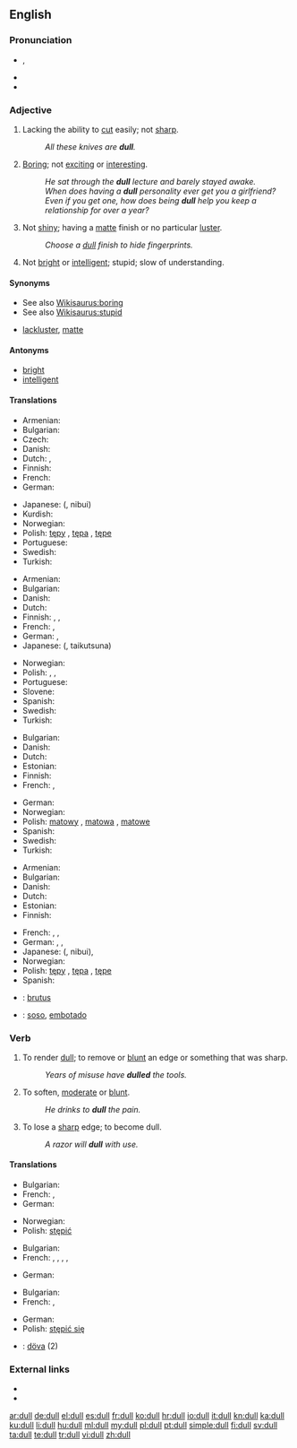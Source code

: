 ==English==

===Pronunciation===
* {{IPA|/dʌl/}}, {{SAMPA|/dVl/}}
* {{audio|en-us-dull.ogg|Audio (US)}}
* {{rhymes|ʌl}}

===Adjective===
{{en-adj|er}}

# Lacking the ability to [[cut]] easily; not [[sharp]].
#: ''All these knives are '''dull'''.''
# [[boring|Boring]]; not [[exciting]] or [[interesting]].
#: ''He sat through the '''dull''' lecture and barely stayed awake.''
#: ''When does having a '''dull''' personality ever get you a girlfriend? Even if you get one, how does being '''dull''' help you keep a relationship for over a year?''
# Not [[shiny]]; having a [[matte]] finish or no particular [[luster]].
#: ''Choose a [[dull]] finish to hide fingerprints.''
# Not [[bright]] or [[intelligent]]; stupid; slow of understanding.

====Synonyms====
* See also [[Wikisaurus:boring]]
* See also [[Wikisaurus:stupid]]
* {{sense|not shiny}} [[lackluster]], [[matte]]

====Antonyms====
* [[bright]]
* [[intelligent]]

====Translations====
{{trans-top|Lacking the ability to cut easily; not sharp}}
* Armenian: {{t+|hy|բութ|tr=but'}}
* Bulgarian: {{t+|bg|тъп}}
* Czech: {{t-|cs|tupý|m}}
* Danish: {{t-|da|sløv}}
* Dutch: {{t+|nl|bot}}, {{t+|nl|stomp}}
* Finnish: {{t+|fi|tylsä}}
* French: {{t+|fr|émoussé}}
* German: {{t+|de|stumpf}}
{{trans-mid}}
* Japanese: {{Jpan|[[鈍い]]}} ({{Jpan|[[にぶい]]}}, nibui)
* Kurdish: {{t-|ku|کول|sc=ku-Arab}}
* Norwegian: {{t-|no|sløv}}
* Polish: [[tępy]] {{m}}, [[tępa]] {{f}}, [[tępe]] {{m}}
* Portuguese: {{t+|pt|cego|m}}
* Swedish: {{t+|sv|slö}}
* Turkish: {{t+|tr|kör}}
{{trans-bottom}}

{{trans-top|Boring}}
* Armenian: {{t-|hy|ձանձրալի|tr=janjrali}}
* Bulgarian: {{t|bg|скучен}}
* Danish: {{t|da|kedelig}}
* Dutch: {{t+|nl|saai}}
* Finnish: {{t+|fi|tylsä}}, {{t+|fi|pitkäveteinen}}, {{t-|fi|pitkästyttävä}}
* French: {{t+|fr|ennuyeux}}, {{t+|fr|barbant}}
* German: {{t+|de|fad}}, {{t+|de|langweilig}}
* Japanese: {{Jpan|[[退屈な]]}} ({{Jpan|[[たいくつな]]}}, taikutsuna)
{{trans-mid}}
* Norwegian: {{t+|no|kjedelig}}
* Polish: {{t+|pl|nudny|m}}, {{t-|pl|nudna|f}}, {{t-|pl|nudne|n}}
* Portuguese: {{t-|pt|entediante}}
* Slovene: {{t-|sl|dolgočasen|xs=Slovene}}
* Spanish: {{t+|es|aburrido}}
* Swedish: {{t+|sv|tråkig}}
* Turkish: {{t+|tr|sıkıcı}}
{{trans-bottom}}

{{trans-top|Not shiny}}
* Bulgarian: {{t|bg|матов}}
* Danish: {{t-|da|mat}}
* Dutch: {{t+|nl|mat}}
* Estonian: {{t|et|tuhm}}
* Finnish: {{t+|fi|samea}}
* French: {{t+|fr|mat}}, {{t+|fr|terne}}
{{trans-mid}}
* German: {{t+|de|matt}}
* Norwegian: {{t+|no|matt}}
* Polish: [[matowy]] {{m}}, [[matowa]] {{f}}, [[matowe]] {{n}}
* Spanish: {{t+|es|mate}}
* Swedish: {{t+|sv|matt}}
* Turkish: {{t+|tr|mat}}
{{trans-bottom}}

{{trans-top|Not bright or intelligent}}
* Armenian: {{t+|hy|բութ|tr=but'}}
* Bulgarian: {{t+|bg|тъп}}
* Danish: {{t+|da|dum}}
* Dutch: {{t+|nl|dom}}
* Estonian: {{t-|et|nõme}}
* Finnish: {{t+|fi|hidasjärkinen}}
{{trans-mid}}
* French: {{t+|fr|sot}}, {{t+|fr|obtus}}, {{t+|fr|idiot}}
* German: {{t+|de|blöd}}, {{t+|de|blöde}}, {{t+|de|dumm}}
* Japanese: {{Jpan|[[鈍い]]}} ({{Jpan|[[にぶい]]}}, nibui), {{t|ja|鈍い|tr=のろい, noroi}}
* Norwegian: {{t+|no|dum}}
* Polish: [[tępy]] {{m}}, [[tępa]] {{f}}, [[tępe]] {{m}}
* Spanish: {{t+|es|obtuso}}
{{trans-bottom}}

{{checktrans-top}}
* {{ttbc|Latin}}: [[brutus]]
* {{ttbc|Spanish}}: [[soso]], [[embotado]]
{{trans-bottom}}

===Verb===
{{en-verb}}

# {{transitive}} To render [[dull]]; to remove or [[blunt]] an edge or something that was sharp.
#: ''Years of misuse have '''dulled''' the tools.''
# {{transitive}} To soften, [[moderate]] or [[blunt]].
#: ''He drinks to '''dull''' the pain.''
# {{intransitive}} To lose a [[sharp]] edge; to become dull.
#: ''A razor will '''dull''' with use.''

====Translations====
{{trans-top|(''transitive'') To render dull; to remove or blunt an edge or something that was sharp}}
* Bulgarian: {{t|bg|притъпявам}}
* French: {{t+|fr|émousser}}, {{t+|fr|user}}
* German: {{t+|de|abstumpfen}}
{{trans-mid}}
* Norwegian: {{t|no|sløve}}
* Polish: [[stępić]]
{{trans-bottom}}

{{trans-top|(''transitive'') To soften, moderate or blunt}}
* Bulgarian: {{t|bg|смекчавам}}
* French: {{t+|fr|adoucir}}, {{t+|fr|modérer}}, {{t+|fr|amortir}}, {{t|fr|assourdir}}, {{t+|fr|engourdir}}
{{trans-mid}}
* German: {{t+|de|abstumpfen}}
{{trans-bottom}}

{{trans-top|(''intransitive'') To lose a sharp edge; to become dull}}
* Bulgarian: {{t|bg|притъпявам се}}
* French: {{t+|fr|émousser}}, {{t+|fr|user}}
{{trans-mid}}
* German: {{t+|de|abstumpfen}}
* Polish: [[stępić się]]
{{trans-bottom}}

{{checktrans-top}}
* {{ttbc|Swedish}}: [[döva]] (2)
{{checktrans-mid}}
{{checktrans-bottom}}

===External links===
* {{R:Webster 1913}}
* {{R:Century 1911}}

[[ar:dull]]
[[de:dull]]
[[el:dull]]
[[es:dull]]
[[fr:dull]]
[[ko:dull]]
[[hr:dull]]
[[io:dull]]
[[it:dull]]
[[kn:dull]]
[[ka:dull]]
[[ku:dull]]
[[li:dull]]
[[hu:dull]]
[[ml:dull]]
[[my:dull]]
[[pl:dull]]
[[pt:dull]]
[[simple:dull]]
[[fi:dull]]
[[sv:dull]]
[[ta:dull]]
[[te:dull]]
[[tr:dull]]
[[vi:dull]]
[[zh:dull]]